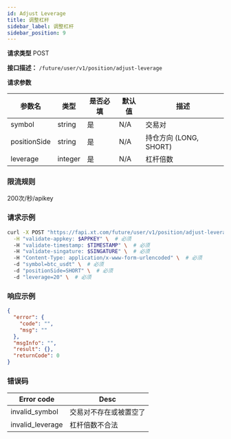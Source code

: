 ```yaml
---
id: Adjust Leverage
title: 调整杠杆
sidebar_label: 调整杠杆
sidebar_position: 9
---
```


**请求类型** POST

**接口描述：** `/future/user/v1/position/adjust-leverage`

**请求参数**

| 参数名       | 类型     | 是否必填 | 默认值 | 描述                 |
| ------------ | -------- | -------- | ------ | -------------------- |
| symbol       | string   | 是       | N/A    | 交易对               |
| positionSide | string   | 是       | N/A    | 持仓方向 (LONG, SHORT) |
| leverage     | integer  | 是       | N/A    | 杠杆倍数             |

### 限流规则

200次/秒/apikey

### 请求示例

```bash title="Request"
curl -X POST "https://fapi.xt.com/future/user/v1/position/adjust-leverage" \
  -H "validate-appkey: $APPKEY" \  # 必须
  -H "validate-timestamp: $TIMESTAMP" \  # 必须
  -H "validate-singature: $SINGATURE" \  # 必须
  -H "Content-Type: application/x-www-form-urlencoded" \  # 必须
  -d "symbol=btc_usdt" \  # 必须
  -d "positionSide=SHORT" \  # 必须
  -d "leverage=20" \  # 必须
```

### 响应示例

```json title="Response"
{
  "error": {
    "code": "",
    "msg": ""
  },
  "msgInfo": "",
  "result": {},
  "returnCode": 0
}
```

### 错误码

| Error code | Desc |
|-------------|------|
| invalid_symbol | 交易对不存在或被置空了 |
| invalid_leverage | 杠杆倍数不合法 |
